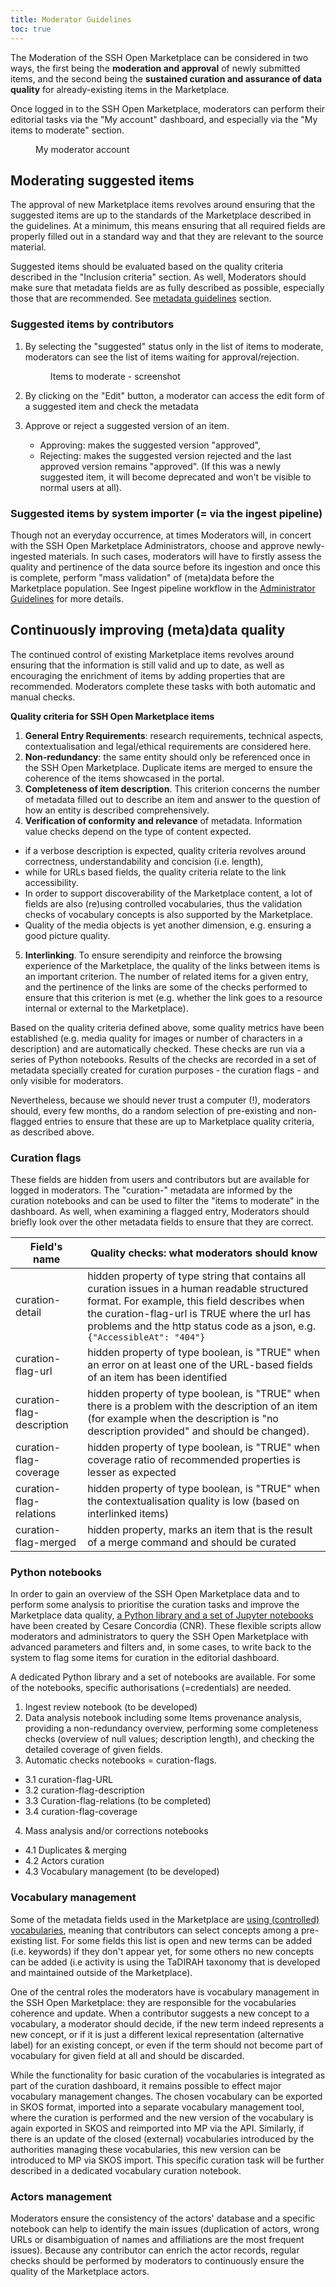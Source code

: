 ```yaml
---
title: Moderator Guidelines
toc: true
---
```

The Moderation of the SSH Open Marketplace can be considered in two ways, the first being the **moderation and approval** of newly submitted items, and the second being the **sustained curation and assurance of data quality** for already-existing items in the Marketplace.

Once logged in to the SSH Open Marketplace, moderators can perform their editorial tasks via the "My account" dashboard, and especially via the "My items to moderate" section.

<Figure src="/assets/content/images/contribute/moderator-guidelines/moderator-account.png" alignment="stretch">
  My moderator account
</Figure>

## Moderating suggested items

The approval of new Marketplace items revolves around ensuring that the suggested items are up to the standards of the Marketplace described in the guidelines. At a minimum, this means ensuring that all required fields are properly filled out in a standard way and that they are relevant to the source material.

Suggested items should be evaluated based on the quality criteria described in the "Inclusion criteria" section. As well, Moderators should make sure that metadata fields are as fully described as possible, especially those that are recommended. See [metadata guidelines](/contribute/metadata-guidelines) section.

### Suggested items by contributors

1. By selecting the "suggested" status only in the list of items to moderate, moderators can see the list of items waiting for approval/rejection.

   <Figure src="/assets/content/images/contribute/moderator-guidelines/items-to-moderate.png" alignment="stretch">
     Items to moderate - screenshot
   </Figure>
2. By clicking on the "Edit" button, a moderator can access the edit form of a suggested item and check the metadata
3. Approve or reject a suggested version of an item.
   * Approving: makes the suggested version "approved",
   * Rejecting: makes the suggested version rejected and the last approved version remains "approved". (If this was a newly suggested item, it will become deprecated and won't be visible to normal users at all).

### Suggested items by system importer (= via the ingest pipeline)

Though not an everyday occurrence, at times Moderators will, in concert with the SSH Open Marketplace Administrators, choose and approve newly-ingested materials. In such cases, moderators will have to firstly assess the quality and pertinence of the data source before its ingestion and once this is complete, perform "mass validation" of (meta)data before the Marketplace population. See Ingest pipeline workflow in the [Administrator Guidelines](/contribute/administrator-guidelines) for more details.

## Continuously improving (meta)data quality

The continued control of existing Marketplace items revolves around ensuring that the information is still valid and up to date, as well as encouraging the enrichment of items by adding properties that are recommended. Moderators complete these tasks with both automatic and manual checks.

**Quality criteria for SSH Open Marketplace items**

1. **General Entry Requirements**: research requirements, technical aspects, contextualisation and legal/ethical requirements are considered here.
2. **Non-redundancy**: the same entity should only be referenced once in the SSH Open Marketplace. Duplicate items are merged to ensure the coherence of the items showcased in the portal.
3. **Completeness of item description**. This criterion concerns the number of metadata filled out to describe an item and answer to the question of how an entity is described comprehensively.
4. **Verification of conformity and relevance** of metadata. Information value checks depend on the type of content expected.

* if a verbose description is expected, quality criteria revolves around correctness, understandability and concision (i.e. length),
* while for URLs based fields, the quality criteria relate to the link accessibility.
* In order to support discoverability of the Marketplace content, a lot of fields are also (re)using controlled vocabularies, thus the validation checks of vocabulary concepts is also supported by the Marketplace.
* Quality of the media objects is yet another dimension, e.g. ensuring a good picture quality.

5. **Interlinking**. To ensure serendipity and reinforce the browsing experience of the Marketplace, the quality of the links between items is an important criterion. The number of related items for a given entry, and the pertinence of the links are some of the checks performed to ensure that this criterion is met (e.g. whether the link goes to a resource internal or external to the Marketplace).

Based on the quality criteria defined above, some quality metrics have been established (e.g. media quality for images or number of characters in a description) and are automatically checked. These checks are run via a series of Python notebooks. Results of the checks are recorded in a set of metadata specially created for curation purposes - the curation flags - and only visible for moderators.

Nevertheless, because we should never trust a computer (!), moderators should, every few months, do a random selection of pre-existing and non-flagged entries to ensure that these are up to Marketplace quality criteria, as described above.

### Curation flags

These fields are hidden from users and contributors but are available for logged in moderators. The "curation-" metadata are informed by the curation notebooks and can be used to filter the "items to moderate" in the dashboard. As well, when examining a flagged entry, Moderators should briefly look over the other metadata fields to ensure that they are correct.

| Field's name              | Quality checks: what moderators should know                                                                                                                                                                                                                                |
| ------------------------- | -------------------------------------------------------------------------------------------------------------------------------------------------------------------------------------------------------------------------------------------------------------------------- |
| curation-detail           | hidden property of type string that contains all curation issues in a human readable structured format. For example, this field describes when the curation-flag-url is TRUE where the url has problems and the http status code as a json, e.g. `{"AccessibleAt": "404"}` |
| curation-flag-url         | hidden property of type boolean, is "TRUE" when an error on at least one of the URL-based fields of an item has been identified                                                                                                                                            |
| curation-flag-description | hidden property of type boolean, is "TRUE" when there is a problem with the description of an item (for example when the description is "no description provided" and should be changed).                                                                                  |
| curation-flag-coverage    | hidden property of type boolean, is "TRUE" when coverage ratio of recommended properties is lesser as expected                                                                                                                                                             |
| curation-flag-relations   | hidden property of type boolean, is "TRUE" when the contextualisation quality is low (based on interlinked items)                                                                                                                                                          |
| curation-flag-merged      | hidden property, marks an item that is the result of a merge command and should be curated                                                                                                                                                                                 |

### Python notebooks

In order to gain an overview of the SSH Open Marketplace data and to perform some analysis to prioritise the curation tasks and improve the Marketplace data quality, [a Python library and a set of Jupyter notebooks](https://github.com/SSHOC/marketplace-curation) have been created by Cesare Concordia (CNR). These flexible scripts allow moderators and administrators to query the SSH Open Marketplace with advanced parameters and filters and, in some cases, to write back to the system to flag some items for curation in the editorial dashboard.

A dedicated Python library and a set of notebooks are available. For some of the notebooks, specific authorisations (=credentials) are needed.

1. Ingest review notebook (to be developed)
2. Data analysis notebook including some Items provenance analysis, providing a non-redundancy overview, performing some completeness checks (overview of null values; description length), and checking the detailed coverage of given fields.
3. Automatic checks notebooks = curation-flags.

* 3.1 curation-flag-URL
* 3.2 curation-flag-description
* 3.3 Curation-flag-relations (to be completed)
* 3.4 curation-flag-coverage

4. Mass analysis and/or corrections notebooks

* 4.1 Duplicates & merging
* 4.2 Actors curation
* 4.3 Vocabulary management (to be developed)

### Vocabulary management

Some of the metadata fields used in the Marketplace are [using (controlled) vocabularies](/contribute/moderator-guidelines#vocabulary-management), meaning that contributors can select concepts among a pre-existing list. For some fields this list is open and new terms can be added (i.e. keywords) if they don't appear yet, for some others no new concepts can be added (i.e activity is using the TaDIRAH taxonomy that is developed and maintained outside of the Marketplace).

One of the central roles the moderators have is vocabulary management in the SSH Open Marketplace: they are responsible for the vocabularies coherence and update. When a contributor suggests a new concept to a vocabulary, a moderator should decide, if the new term indeed represents a new concept, or if it is just a different lexical representation (alternative label) for an existing concept, or even if the term should not become part of vocabulary for given field at all and should be discarded.

While the functionality for basic curation of the vocabularies is integrated as part of the curation dashboard, it remains possible to effect major vocabulary management changes. The chosen vocabulary can be exported in SKOS format, imported into a separate vocabulary management tool, where the curation is performed and the new version of the vocabulary is again exported in SKOS and reimported into MP via the API. Similarly, if there is an update of the closed (external) vocabularies introduced by the authorities managing these vocabularies, this new version can be introduced to MP via SKOS import. This specific curation task will be further described in a dedicated vocabulary curation notebook.

### Actors management

Moderators ensure the consistency of the actors' database and a specific notebook can help to identify the main issues (duplication of actors, wrong URLs or disambiguation of names and affiliations are the most frequent issues). Because any contributor can enrich the actor records, regular checks should be performed by moderators to continuously ensure the quality of the Marketplace actors.
